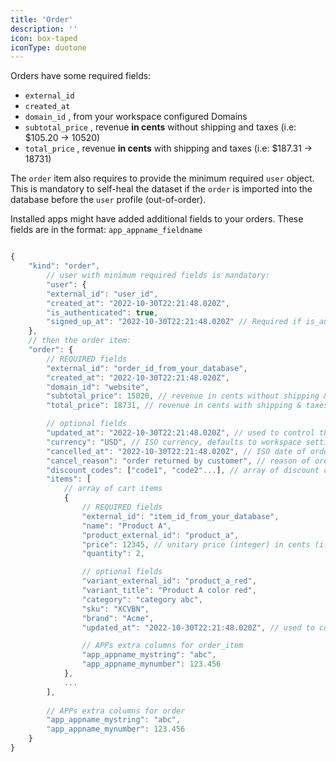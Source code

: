 ```yaml
---
title: 'Order'
description: ''
icon: box-taped
iconType: duotone
---
```


Orders have some required fields:

- `external_id`
- `created_at`
- `domain_id` , from your workspace configured Domains
- `subtotal_price` , revenue **in cents** without shipping and taxes (i.e: $105.20 → 10520)
- `total_price` , revenue **in cents** with shipping and taxes (i.e: $187.31 → 18731)

The `order` item also requires to provide the minimum required `user` object. This is mandatory to self-heal the dataset if the `order` is imported into the database before the `user` profile (out-of-order).

Installed apps might have added additional fields to your orders. These fields are in the format: `app_appname_fieldname`

```jsx

{
	"kind": "order",
		// user with minimum required fields is mandatory:
		"user": {
		"external_id": "user_id",
		"created_at": "2022-10-30T22:21:48.020Z",
		"is_authenticated": true,
		"signed_up_at": "2022-10-30T22:21:48.020Z" // Required if is_authenticated = true
	},
	// then the order item:
  	"order": {
		// REQUIRED fields
		"external_id": "order_id_from_your_database",
		"created_at": "2022-10-30T22:21:48.020Z",
		"domain_id": "website",
		"subtotal_price": 15020, // revenue in cents without shipping & taxes (integer)
		"total_price": 18731, // revenue in cents with shipping & taxes included (integer)

		// optional fields
		"updated_at": "2022-10-30T22:21:48.020Z", // used to control the override of existing order fields
		"currency": "USD", // ISO currency, defaults to workspace settings if not provided
		"cancelled_at": "2022-10-30T22:21:48.020Z", // ISO date of order cancellation
		"cancel_reason": "order returned by customer", // reason of order cancellation
		"discount_codes": ["code1", "code2"...], // array of discount codes. useful to attribute order to influencers with the channels mapping.
		"items": [
			// array of cart items
			{
				// REQUIRED fields
				"external_id": "item_id_from_your_database",
				"name": "Product A",
				"product_external_id": "product_a",
				"price": 12345, // unitary price (integer) in cents (i.e: $105.20 → 10520)
				"quantity": 2,

				// optional fields
				"variant_external_id": "product_a_red",
				"variant_title": "Product A color red",
				"category": "category abc",
				"sku": "XCVBN",
				"brand": "Acme",
				"updated_at": "2022-10-30T22:21:48.020Z", // used to control the override of existing item fields

				// APPs extra columns for order_item
				"app_appname_mystring": "abc",
				"app_appname_mynumber": 123.456
			},
			...
		],
		
		// APPs extra columns for order
		"app_appname_mystring": "abc",
		"app_appname_mynumber": 123.456
	}
}
```

